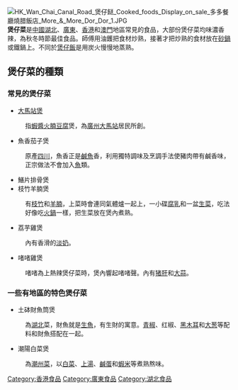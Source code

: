 {{Unreferenced|time=2018-01-06T10:38:32+00:00}}
[[File:HK_Wan_Chai_Canal_Road_煲仔餸_Cooked_foods_Display_on_sale_多多餐廳燒腊飯店_More_&_More_Dor_Dor_1.JPG|thumb]]
'''煲仔菜'''是[[中國|中國]][[湖北|湖北]]、[[廣東|廣東]]、[[香港|香港]]和[[澳門|澳門]]地區常見的食品，大部份煲仔菜均味濃香辣，為秋冬時節最佳食品。師傅用油鑊把食材炒熟，接著才把炒熟的食材放在[[砂鍋|砂鍋]]或鐵鍋上。不同於[[煲仔飯|煲仔飯]]是用炭火慢慢地蒸熟。

==煲仔菜的種類==
===常見的煲仔菜===
*[[大馬站煲|大馬站煲]]
:指[[蝦醬|蝦醬]][[火腩|火腩]][[豆腐|豆腐]]煲，為[[廣州|廣州]][[大馬站|大馬站]]居民所創。
*魚香茄子煲
:原產[[四川|四川]]，魚香正是[[鹹魚|鹹魚]]香，利用獨特調味及烹調手法使豬肉帶有鹹香味，正宗做法不會加入[[魚|魚]]類。
*鱔片排骨煲
*枝竹羊腩煲
:有[[枝竹|枝竹]]和[[羊腩|羊腩]]，上菜時會連同氣體爐一起上，一小碟[[腐乳|腐乳]]和一盆[[生菜|生菜]]，吃法好像吃[[火鍋|火鍋]]一樣，把生菜放在煲內煮熟。
*荔芋雞煲
:內有香滑的[[淡奶|淡奶]]。
*啫啫雞煲
:啫啫為上熱辣煲仔菜時，煲內響起啫啫聲。內有[[猪肝|猪肝]]和[[大蒜|大蒜]]。

===一些有地區的特色煲仔菜===
*土砵財魚筒煲
:為[[湖北|湖北]]菜，財魚就是[[生魚|生魚]]，有生財的寓意。[[青椒|青椒]]、红椒、[[黑木耳|黑木耳]]和[[大葱|大葱]]等配料和財魚搭配在一起。
*潮陽白菜煲
:為[[潮州菜|潮州菜]]，以[[白菜|白菜]]、[[上湯|上湯]]、[[鹹蛋|鹹蛋]]和[[蝦米|蝦米]]等煮熟熬味。


{{food-stub}}

[[Category:香港食品|Category:香港食品]]
[[Category:廣東食品|Category:廣東食品]]
[[Category:湖北食品|Category:湖北食品]]